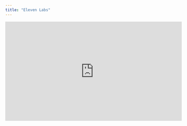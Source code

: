 ```yaml
---
title: "Eleven Labs"
---
```


<iframe
  width="560"
  height="315"
  src="https://www.youtube.com/embed/rTkp7IS0dt0"
  title="YouTube video player"
  frameBorder="0"
  allow="accelerometer; autoplay; clipboard-write; encrypted-media; gyroscope; picture-in-picture"
  allowFullScreen
></iframe>